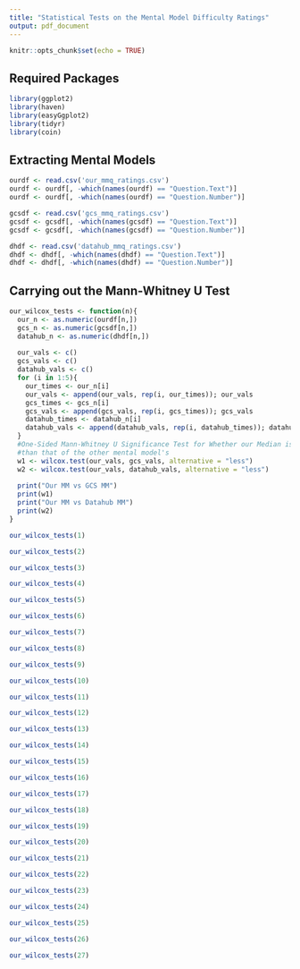 ```yaml
---
title: "Statistical Tests on the Mental Model Difficulty Ratings"
output: pdf_document
---
```


```r
knitr::opts_chunk$set(echo = TRUE)
```

## Required Packages
```r
library(ggplot2)
library(haven)
library(easyGgplot2)
library(tidyr)
library(coin)
```

## Extracting Mental Models
```r
ourdf <- read.csv('our_mmq_ratings.csv')
ourdf <- ourdf[, -which(names(ourdf) == "Question.Text")]
ourdf <- ourdf[, -which(names(ourdf) == "Question.Number")]

gcsdf <- read.csv('gcs_mmq_ratings.csv')
gcsdf <- gcsdf[, -which(names(gcsdf) == "Question.Text")]
gcsdf <- gcsdf[, -which(names(gcsdf) == "Question.Number")]

dhdf <- read.csv('datahub_mmq_ratings.csv')
dhdf <- dhdf[, -which(names(dhdf) == "Question.Text")]
dhdf <- dhdf[, -which(names(dhdf) == "Question.Number")]
```

## Carrying out the Mann-Whitney U Test
```r
our_wilcox_tests <- function(n){
  our_n <- as.numeric(ourdf[n,])
  gcs_n <- as.numeric(gcsdf[n,])
  datahub_n <- as.numeric(dhdf[n,])
  
  our_vals <- c()
  gcs_vals <- c()
  datahub_vals <- c()
  for (i in 1:5){
    our_times <- our_n[i]
    our_vals <- append(our_vals, rep(i, our_times)); our_vals
    gcs_times <- gcs_n[i]
    gcs_vals <- append(gcs_vals, rep(i, gcs_times)); gcs_vals
    datahub_times <- datahub_n[i]
    datahub_vals <- append(datahub_vals, rep(i, datahub_times)); datahub_vals
  }
  #One-Sided Mann-Whitney U Significance Test for Whether our Median is Less
  #than that of the other mental model's
  w1 <- wilcox.test(our_vals, gcs_vals, alternative = "less")
  w2 <- wilcox.test(our_vals, datahub_vals, alternative = "less")
  
  print("Our MM vs GCS MM")
  print(w1)
  print("Our MM vs Datahub MM")
  print(w2)
}
```

```r
our_wilcox_tests(1)
```

```r
our_wilcox_tests(2)
```

```r
our_wilcox_tests(3)
```

```r
our_wilcox_tests(4)
```

```r
our_wilcox_tests(5)
```

```r
our_wilcox_tests(6)
```

```r
our_wilcox_tests(7)
```

```r
our_wilcox_tests(8)
```

```r
our_wilcox_tests(9)
```

```r
our_wilcox_tests(10)
```

```r
our_wilcox_tests(11)
```

```r
our_wilcox_tests(12)
```

```r
our_wilcox_tests(13)
```

```r
our_wilcox_tests(14)
```

```r
our_wilcox_tests(15)
```

```r
our_wilcox_tests(16)
```

```r
our_wilcox_tests(17)
```

```r
our_wilcox_tests(18)
```

```r
our_wilcox_tests(19)
```

```r
our_wilcox_tests(20)
```

```r
our_wilcox_tests(21)
```

```r
our_wilcox_tests(22)
```

```r
our_wilcox_tests(23)
```

```r
our_wilcox_tests(24)
```

```r
our_wilcox_tests(25)
```

```r
our_wilcox_tests(26)
```

```r
our_wilcox_tests(27)
```